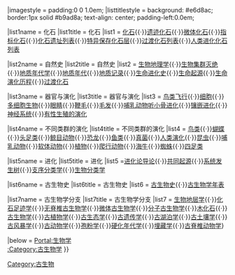 {{Sidebar with collapsible lists
|name        = 古生物
|style       = width:20.0em;
|cellpadding = 0
|pretitle    = '''古生物'''
|title       = [[古生物学]]
|titlestyle  = padding:0 0.0em 0.5em; font-size:175%; line-height:1.0em;
|image       = {{#if:{{{1|}}} |[[{{{1}}}|]]|[[File:Palais de la Decouverte Tyrannosaurus rex p1050042.jpg|240px]]}}
|imagestyle  = padding:0 0 1.0em;
|listtitlestyle = background: #e6d8ac; border:1px solid #b9ad8a; text-align: center; padding-left:0.0em;

|list1name  = 化石
|list1title = 化石
|list1 = [[化石]]{{·}}[[遗迹化石]]{{·}}[[微体化石]]{{·}}[[指标化石]]{{·}}[[化石遗址列表]]{{·}}[[特异保存化石层]]{{·}}[[过渡化石列表]]{{·}}[[人类进化化石列表]]

|list2name  = 自然史
|list2title = 自然史
|list2 = [[生物地理学]]{{·}}[[生物集群灭绝]]{{·}}[[地质年代学]]{{·}}[[地质年代]]{{·}}[[地质记录]]{{·}}[[生命进化史]]{{·}}[[生命起源]]{{·}}[[生命演化历程]]{{·}}[[过渡化石]]

|list3name  = 器官与演化
|list3title = 器官与演化
|list3 = [[鸟类飞行起源|鸟类飞行]]{{·}}[[细胞的进化|细胞]]{{·}}[[多细胞生物]]{{·}}[[眼睛的进化|眼睛]]{{·}}[[鞭毛的进化|鞭毛]]{{·}}[[毛发]]{{·}}[[哺乳动物听小骨进化]]{{·}}[[镶嵌进化]]{{·}}[[神经系统的进化|神经系统]]{{·}}[[有性生殖的演化]] 

|list4name  = 不同类群的演化
|list4title = 不同类群的演化
|list4 = [[鸟类进化|鸟类]]{{·}}[[蝴蝶演化|蝴蝶]]{{·}}[[头足类的演化|头足类]]{{·}}[[鲸目动物的演化|鲸目动物]]{{·}}[[恐龙]]{{·}}[[鱼类的进化|鱼类]]{{·}}[[真菌的进化|真菌]]{{·}}[[人类演化]]{{·}}[[昆虫的进化|昆虫]]{{·}}[[哺乳动物的演化|哺乳动物]]{{·}}[[软体动物的演化|软体动物]]{{·}}[[植物的演化|植物]]{{·}}[[爬行动物的演化|爬行动物]]{{·}}[[海牛的演化|海牛]]{{·}}[[蜘蛛的进化|蜘蛛]]{{·}}[[四足类]]

|list5name  = 进化
|list5title = 进化
|list5 =[[进化论导论]]{{·}}[[共同起源]]{{·}}[[系统发生树]]{{·}}[[支序分类学]]{{·}}[[生物分类学]]

|list6name  = 古生物史
|list6title = 古生物史
|list6 = [[古生物史]]{{·}}[[古生物学年表]]

|list7name  = 古生物学分支
|list7title = 古生物学分支
|list7 = [[生物地层学]]{{·}}[[遗迹化石|化石足迹学]]{{·}}[[无脊椎古生物学]]{{·}}[[微体古生物学]]{{·}}[[分子古生物学]]{{·}}[[木化石]]{{·}}[[古生物学]]{{·}}[[古植物学]]{{·}}[[古生态学]]{{·}}[[古遗传学]]{{·}}[[古湖泊学]]{{·}}[[古土壤学]]{{·}}[[古风暴学]]{{·}}[[古动物学]]{{·}}[[孢粉学]]{{·}}[[硬化年代学]]{{·}}[[埋藏学]]{{·}}[[古脊椎动物学]]}

|below = [[Portal:生物学]]<br />[[:Category:古生物学]] 
}}<noinclude>{{Documentation}}[[Category:古生物]]</noinclude>